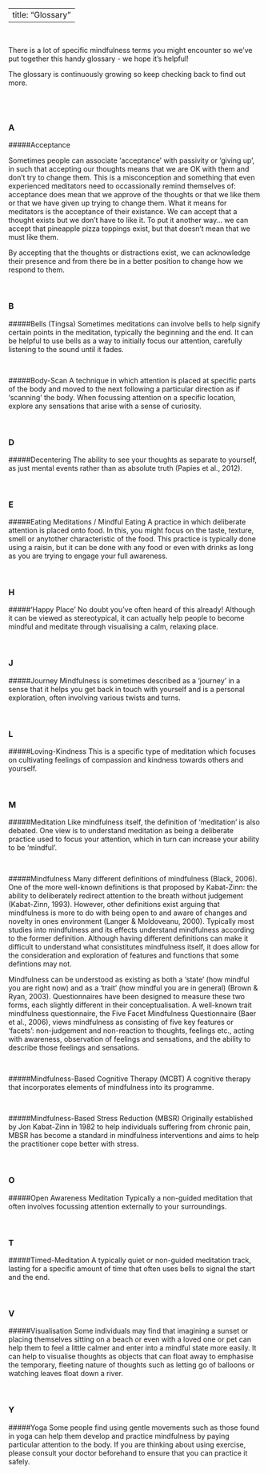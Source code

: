 <head>
<!-- Global site tag (gtag.js) - Google Analytics -->
<script async src="https://www.googletagmanager.com/gtag/js?id=UA-129198675-1"></script>
<script>
  window.dataLayer = window.dataLayer || [];
  function gtag(){dataLayer.push(arguments);}
  gtag('js', new Date());

  gtag('config', 'UA-129198675-1');
</script>

<!-- Hotjar Tracking Code for https://naomiclark.github.io/planning-for-calm/ -->
<script>
    (function(h,o,t,j,a,r){
        h.hj=h.hj||function(){(h.hj.q=h.hj.q||[]).push(arguments)};
        h._hjSettings={hjid:1089544,hjsv:6};
        a=o.getElementsByTagName('head')[0];
        r=o.createElement('script');r.async=1;
        r.src=t+h._hjSettings.hjid+j+h._hjSettings.hjsv;
        a.appendChild(r);
    })(window,document,'https://static.hotjar.com/c/hotjar-','.js?sv=');
</script>
</head>


---
title: "Glossary"
---

<br>

There is a lot of specific mindfulness terms you might encounter so we've put together this handy glossary - we hope it's helpful!

The glossary is continuously growing so keep checking back to find out more.

<br>
<br>


### A

#####Acceptance
<p>
Sometimes people can associate 'acceptance' with passivity or 'giving up', in such that accepting our thoughts means that we are OK with them and don't try to change them. This is a misconception and something that even experienced meditators need to occassionally remind themselves of: acceptance does mean that we approve of the thoughts or that we like them or that we have given up trying to change them. What it means for meditators is the acceptance of their existance. We can accept that a thought exists but we don't have to like it.
To put it another way... we can accept that pineapple pizza toppings exist, but that doesn't mean that we must like them.
<br>

By accepting that the thoughts or distractions exist, we can acknowledge their presence and from there be in a better position to change how we respond to them.
</p>



<br>

### B
#####Bells (Tingsa)
Sometimes meditations can involve bells to help signify certain points in the meditation, typically the beginning and the end. It can be helpful to use bells as a way to initially focus our attention, carefully listening to the sound until it fades.

<br>

#####Body-Scan
A technique in which attention is placed at specific parts of the body and moved to the next following a particular direction as if 'scanning' the body. When focussing attention on a specific location, explore any sensations that arise with a sense of curiosity.

<br>

### D
#####Decentering
The ability to see your thoughts as separate to yourself, as just mental events rather than as absolute truth (Papies et al., 2012).

<br>

### E
#####Eating Meditations / Mindful Eating
A practice in which deliberate attention is placed onto food. In this, you might focus on the taste, texture, smell or anytother characteristic of the food. This practice is typically done using a raisin, but it can be done with any food or even with drinks as long as you are trying to engage your full awareness.

<br>

### H
#####'Happy Place'
No doubt you've often heard of this already! Although it can be viewed as stereotypical, it can actually help people to become mindful and meditate through visualising a calm, relaxing place.

<br>

### J
#####Journey
Mindfulness is sometimes described as a 'journey' in a sense that it helps you get back in touch with yourself and is a personal exploration, often involving various twists and turns.

<br>

### L

#####Loving-Kindness
This is a specific type of meditation which focuses on cultivating feelings of compassion and kindness towards others and yourself.

<br>

### M
#####Meditation
Like mindfulness itself, the definition of 'meditation' is also debated. One view is to understand meditation as being a deliberate practice used to focus your attention, which in turn can increase your ability to be 'mindful'.

<br>

#####Mindfulness
Many different definitions of mindfulness (Black, 2006). One of the more well-known definitions is that proposed by Kabat-Zinn: the ability to deliberately redirect attention to the breath without judgement (Kabat-Zinn, 1993). However, other definitions exist arguing that mindfulness is more to do with being open to and aware of changes and novelty in ones environment (Langer & Moldoveanu, 2000). Typically most studies into mindfulness and its effects understand mindfulness according to the former definition. Although having different definitions can make it difficult to understand what consistitutes mindfulness itself, it does allow for the consideration and exploration of features and functions that some defintions may not.

Mindfulness can be understood as existing as both a 'state' (how mindful you are right now) and as a 'trait' (how mindful you are in general) (Brown & Ryan, 2003). Questionnaires have been designed to measure these two forms, each slightly different in their conceptualisation. A well-known trait mindfulness questionnaire, the Five Facet Mindfulness Questionnaire (Baer et al., 2006), views mindfulness as consisting of five key features or 'facets': non-judgement and non-reaction to thoughts, feelings etc., acting with awareness, observation of feelings and sensations, and the ability to describe those feelings and sensations.

<br>

#####Mindfulness-Based Cognitive Therapy (MCBT)
A cognitive therapy that incorporates elements of mindfulness into its programme.

<br>

#####Mindfulness-Based Stress Reduction (MBSR)
Originally established by Jon Kabat-Zinn in 1982 to help individuals suffering from chronic pain, MBSR has become a standard in mindfulness interventions and aims to help the practitioner cope better with stress.


<br>

### O

#####Open Awareness Meditation
Typically a non-guided meditation that often involves focussing attention externally to your surroundings.



<br>

### T
#####Timed-Meditation
A typically quiet or non-guided meditation track, lasting for a specific amount of time that often uses bells to signal the start and the end.


<br>

### V
#####Visualisation
Some individuals may find that imagining a sunset or placing themselves sitting on a beach or even with a loved one or pet can help them to feel a little calmer and enter into a mindful state more easily. It can help to visualise thoughts as objects that can float away to emphasise the temporary, fleeting nature of thoughts such as letting go of balloons or watching leaves float down a river.

<br>

### Y
#####Yoga
Some people find using gentle movements such as those found in yoga can help them develop and practice mindfulness by paying particular attention to the body. If you are thinking about using exercise, please consult your doctor beforehand to ensure that you can practice it safely.
